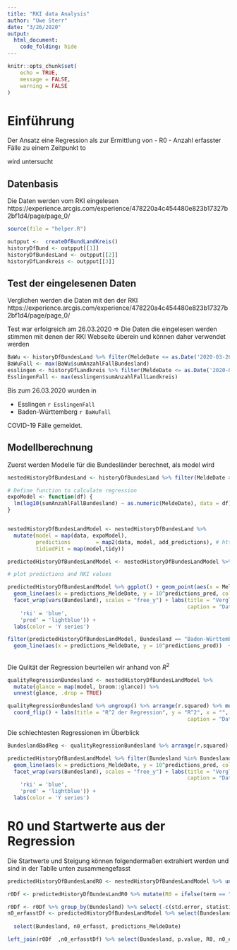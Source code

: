 ```yaml
---
title: "RKI data Analysis"
author: "Uwe Sterr"
date: "3/26/2020"
output: 
  html_document:
    code_folding: hide
---
```


```r
knitr::opts_chunk$set(
	echo = TRUE,
	message = FALSE,
	warning = FALSE
)
```

# Einführung
Der Ansatz eine Regression als zur Ermittlung von 
- R0
- Anzahl erfasster Fälle zu einem Zeitpunkt to

wird untersucht


## Datenbasis

Die Daten werden vom RKI eingelesen https://experience.arcgis.com/experience/478220a4c454480e823b17327b2bf1d4/page/page_0/ 

```r
source(file = "helper.R")  

outpput <-  createDfBundLandKreis()
historyDfBund <- outpput[[1]]
historyDfBundesLand <- outpput[[2]]
historyDfLandkreis <- outpput[[3]]


```

## Test der eingelesenen Daten


Verglichen werden die Daten mit den der RKI https://experience.arcgis.com/experience/478220a4c454480e823b17327b2bf1d4/page/page_0/ 

Test war erfolgreich am 26.03.2020 => Die Daten die eingelesen werden stimmen mit denen der RKI Webseite überein und können daher verwendet werden


```r
BaWu <- historyDfBundesLand %>% filter(MeldeDate <= as.Date('2020-03-26'), Bundesland == "Baden-Württemberg") 
BaWuFall <- max(BaWu$sumAnzahlFallBundesland)
esslingen <- historyDfLandkreis %>% filter(MeldeDate <= as.Date('2020-03-26'), Landkreis =="LK Esslingen") 
EsslingenFall <- max(esslingen$sumAnzahlFallLandkreis)
```

Bis zum 26.03.2020 wurden in 

- Esslingen `r EsslingenFall` 
- Baden-Württemberg `r BaWuFall` 

COVID-19 Fälle gemeldet.


## Modellberechnung

Zuerst werden Modelle für die Bundesländer berechnet, als model wird

```r
nestedHistoryDfBundesLand <- historyDfBundesLand %>% filter(MeldeDate >= as.Date('2020-03-01') & MeldeDate <= as.Date('2020-03-16')) %>% group_by(Bundesland) %>% nest()

# Define function to calculate regression
expoModel <- function(df) {
  lm(log10(sumAnzahlFallBundesland) ~ as.numeric(MeldeDate), data = df)
}


nestedHistoryDfBundesLandModel <- nestedHistoryDfBundesLand %>% 
  mutate(model = map(data, expoModel),
         predictions        = map2(data, model, add_predictions), # https://r4ds.had.co.nz/many-models.html
         tidiedFit = map(model,tidy)) 

predictedHistoryDfBundesLandModel <- nestedHistoryDfBundesLandModel %>% unnest(c(predictions), .sep ="_") %>% unnest(data)

# plot predictions and RKI values

predictedHistoryDfBundesLandModel %>% ggplot() + geom_point(aes(x = MeldeDate, y = sumAnzahlFallBundesland, color = "rki")) +
  geom_line(aes(x = predictions_MeldeDate, y = 10^predictions_pred, color = "pred")) +
  facet_wrap(vars(Bundesland), scales = "free_y") + labs(title = "Vergleich RKI- und Vorhersage Daten", x = "Meldedatum [mm-dd]", y = "Summe der gemeldeten Fälle",
                                                         caption = "Daten von https://opendata.arcgis.com/datasets/dd4580c810204019a7b8eb3e0b329dd6_0.geojson")  +   scale_color_manual(values = c(
    'rki' = 'blue',
    'pred' = 'lightblue')) +
  labs(color = 'Y series')


```


```r
filter(predictedHistoryDfBundesLandModel, Bundesland == "Baden-Württemberg") %>% ggplot(aes(x = MeldeDate, y = sumAnzahlFallBundesland )) + geom_point() +
  geom_line(aes(x = predictions_MeldeDate, y = 10^predictions_pred))  + labs(title = "Baden-Württember: Vergleich RKI- und Vorhersage Daten", x = "Meldedatum [mm-dd]", y = "Summe der gemeldeten Fälle", caption = "Daten von https://opendata.arcgis.com/datasets/dd4580c810204019a7b8eb3e0b329dd6_0.geojson")
  
```


Die Qulität der Regression beurteilen wir anhand von $R^2$

```r
qualityRegressionBundesland <- nestedHistoryDfBundesLandModel %>% 
  mutate(glance = map(model, broom::glance)) %>% 
  unnest(glance, .drop = TRUE)

qualityRegressionBundesland %>% ungroup() %>% arrange(r.squared) %>% mutate(Bundesland=factor(Bundesland, levels=Bundesland)) %>%  ggplot(aes(Bundesland, r.squared, color = r.squared)) + geom_point() + theme(legend.position = "none") +
  coord_flip() + labs(title = "R^2 der Regression", y = "R^2", x = "",
                                                         caption = "Daten von https://opendata.arcgis.com/datasets/dd4580c810204019a7b8eb3e0b329dd6_0.geojson") 
```


Die schlechtesten Regressionen im Überblick
```r


BundeslandBadReg <- qualityRegressionBundesland %>% arrange(r.squared) %>% head(4) %>% select(Bundesland) %>% unlist

predictedHistoryDfBundesLandModel %>% filter(Bundesland %in% BundeslandBadReg) %>% ggplot() + geom_point(aes(x = MeldeDate, y = sumAnzahlFallBundesland, color = "rki")) +
  geom_line(aes(x = predictions_MeldeDate, y = 10^predictions_pred, color = "pred")) +
  facet_wrap(vars(Bundesland), scales = "free_y") + labs(title = "Vergleich RKI- und Vorhersage Daten", x = "Meldedatum [mm-dd]", y = "Summe der gemeldeten Fälle",
                                                         caption = "Daten von https://opendata.arcgis.com/datasets/dd4580c810204019a7b8eb3e0b329dd6_0.geojson")  +   scale_color_manual(values = c(
    'rki' = 'blue',
    'pred' = 'lightblue')) +
  labs(color = 'Y series')


```

# R0 und Startwerte aus der Regression

Die Startwerte und Steigung können folgendermaßen extrahiert werden und sind in der Tablle unten zusammengefasst

```r
predictedHistoryDfBundesLandR0 <- nestedHistoryDfBundesLandModel %>% unnest(c(predictions), .sep ="_") %>% unnest(tidiedFit)

r0Df <- predictedHistoryDfBundesLandR0 %>% mutate(R0 = ifelse(term == "as.numeric(MeldeDate)", 10^estimate, NA))

r0Df <- r0Df %>% group_by(Bundesland) %>% select(-c(std.error, statistic)) %>% summarise_if(is.numeric, max, na.rm = TRUE) 
n0_erfasstDf <- predictedHistoryDfBundesLandModel %>% select(Bundesland, predictions_MeldeDate, predictions_pred)  %>% filter(predictions_MeldeDate == as.Date('2020-03-02')) %>% unique() %>% mutate(n0_erfasst = 10^predictions_pred) %>% 
  
  select(Bundesland, n0_erfasst, predictions_MeldeDate) 

left_join(r0Df  ,n0_erfasstDf) %>% select(Bundesland, p.value, R0, n0_erfasst) %>% datatable()



```





